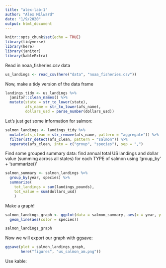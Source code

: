 ```yaml
---
title: "alex-lab-1"
author: "Alex Milward"
date: "1/9/2020"
output: html_document
---
```


```r
knitr::opts_chunk$set(echo = TRUE)
library(tidyverse)
library(here)
library(janitor)
library(kableExtra)
```

Read in noaa_fisheries.csv data
```r
us_landings <- read_csv(here("data", "noaa_fisheries.csv"))
```

Now, make a tidy version of the data frame

```r
landings_tidy <- us_landings %>%
  janitor::clean_names() %>% 
  mutate(state = str_to_lower(state),
         afs_name = str_to_lower(afs_name),
         dollars_usd = parse_number(dollars_usd))
```

Let's just get some information for salmon:

```r
salmon_landings <- landings_tidy %>% 
  mutate(afs_clean = str_remove(afs_name, pattern = "aggregate")) %>% 
  filter(str_detect(afs_clean, pattern = "salmon")) %>% 
  separate(afs_clean, into = c("group", "species"), sep = ",")
```


Find some grouped summary data:
find annual total US landings and dollar value (summing across all states) for each TYPE of salmon using 'group_by' + 'summarize()'
```r
salmon_summary <- salmon_landings %>% 
  group_by(year, species) %>% 
  summarize(
    tot_landings = sum(landings_pounds),
    tot_value = sum(dollars_usd)
    )
```


Make a graph!
```r
salmon_landings_graph <- ggplot(data = salmon_summary, aes(x = year, y = tot_landings)) +
  geom_line(aes(color = species))

salmon_landings_graph
```

Now we will export our graph with ggsave:
```r
ggsave(plot = salmon_landings_graph,
       here("figures", "us_salmon_am.png"))
```

Use kable:

```r

```

